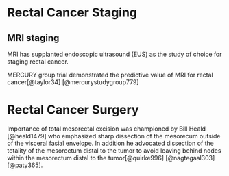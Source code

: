 
# Rectal Cancer Staging

## MRI staging

MRI has supplanted endoscopic ultrasound (EUS) as the study of choice for staging rectal cancer.

MERCURY group trial demonstrated the predictive value of MRI for rectal cancer[@taylor34] [@mercurystudygroup779]

# Rectal Cancer Surgery

Importance of total mesorectal excision was championed by Bill Heald [@heald1479] who emphasized sharp dissection of the mesorecum outside of the visceral fasial envelope.  In addition he advocated dissection of the totality of the mesorectum distal to the tumor to avoid leaving behind nodes within the mesorectum distal to the tumor[@quirke996] [@nagtegaal303] [@paty365].


